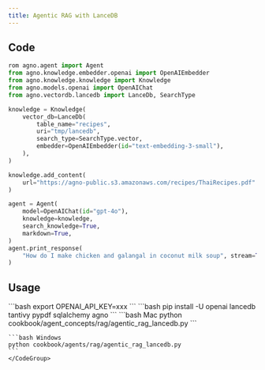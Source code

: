 ```yaml
---
title: Agentic RAG with LanceDB
---
```


## Code

```python
rom agno.agent import Agent
from agno.knowledge.embedder.openai import OpenAIEmbedder
from agno.knowledge.knowledge import Knowledge
from agno.models.openai import OpenAIChat
from agno.vectordb.lancedb import LanceDb, SearchType

knowledge = Knowledge(
    vector_db=LanceDb(
        table_name="recipes",
        uri="tmp/lancedb",
        search_type=SearchType.vector,
        embedder=OpenAIEmbedder(id="text-embedding-3-small"),
    ),
)

knowledge.add_content(
    url="https://agno-public.s3.amazonaws.com/recipes/ThaiRecipes.pdf"
)

agent = Agent(
    model=OpenAIChat(id="gpt-4o"),
    knowledge=knowledge,
    search_knowledge=True,
    markdown=True,
)
agent.print_response(
    "How do I make chicken and galangal in coconut milk soup", stream=True
)

```

## Usage

<Steps>
  <Snippet file="create-venv-step.mdx" />

  <Step title="Set your API key">
    ```bash
    export OPENAI_API_KEY=xxx
    ```
  </Step>

  <Step title="Install libraries">
    ```bash
    pip install -U openai lancedb tantivy pypdf sqlalchemy agno
    ```
  </Step>

  <Step title="Run Agent">
    <CodeGroup>
    ```bash Mac
    python cookbook/agent_concepts/rag/agentic_rag_lancedb.py
    ```

    ```bash Windows
    python cookbook/agents/rag/agentic_rag_lancedb.py
    ```
    </CodeGroup>
  </Step>
</Steps>